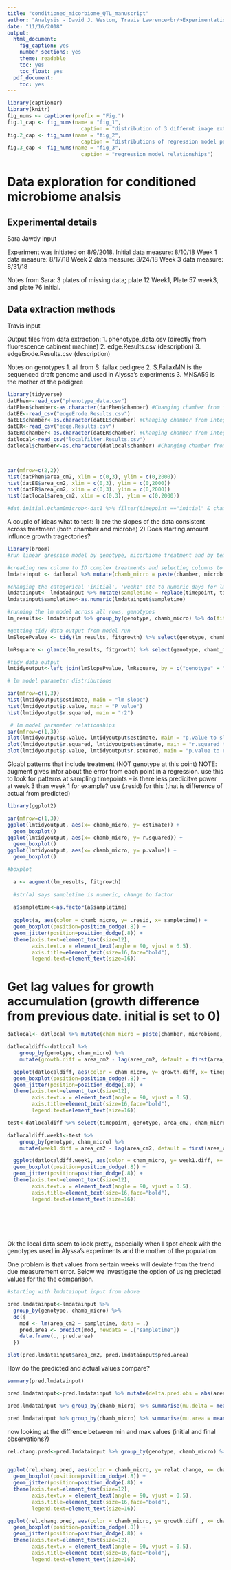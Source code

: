 ```yaml
---
title: "conditioned_micorbiome_QTL_manuscript"
author: "Analysis - David J. Weston, Travis Lawrence<br/>Experimentation - Sara Jawdy "
date: "11/16/2018"
output:
  html_document:
    fig_caption: yes
    number_sections: yes
    theme: readable
    toc: yes
    toc_float: yes
  pdf_document:
    toc: yes
---
```


```r

library(captioner)
library(knitr)
fig_nums <- captioner(prefix = "Fig.")
fig.1_cap <- fig_nums(name = "fig_1", 
                        caption = "distribution of 3 differnt image extractions methods")
fig.2_cap <- fig_nums(name = "fig_2", 
                        caption = "distributions of regression model paramters using datER data")
fig.3_cap <- fig_nums(name = "fig_3", 
                        caption = "regression model relationships")

```

# Data exploration for conditioned microbiome analsis

## Experimental details

Sara Jawdy input

Experiment was initiated on 8/9/2018.
Initial data measure: 8/10/18
Week 1 data measure: 8/17/18
Week 2 data measure: 8/24/18
Week 3 data measure: 8/31/18

Notes from Sara: 3 plates of missing data; plate 12 Week1, Plate 57 week3, and plate 76 initial. 

## Data extraction methods

Travis input

Output files from data extraction:
  1. phenotype_data.csv (directly from fluorescence cabinent machine)
  2. edge.Results.csv (description)
  3. edgeErode.Results.csv (description)

Notes on genotypes 
  1. all from S. fallax pedigree
  2. S.FallaxMN is the sequenced draft genome and used in Alyssa's experiments
  3. MNSA59 is the mother of the pedigree

```r
library(tidyverse)
datPhen<-read_csv("phenotype_data.csv")
datPhen$chamber<-as.character(datPhen$chamber) #Changing chamber from integer to character class
datEE<-read_csv("edgeErode.Results.csv") 
datEE$chamber<-as.character(datEE$chamber) #Changing chamber from integer to character class
datER<-read_csv("edge.Results.csv") 
datER$chamber<-as.character(datER$chamber) #Changing chamber from integer to character class
datlocal<-read_csv("localfilter.Results.csv") 
datlocal$chamber<-as.character(datlocal$chamber) #Changing chamber from integer to character class



par(mfrow=c(2,2))
hist(datPhen$area_cm2, xlim = c(0,3), ylim = c(0,2000))
hist(datEE$area_cm2, xlim = c(0,3), ylim = c(0,2000))
hist(datER$area_cm2, xlim = c(0,3), ylim = c(0,2000))
hist(datlocal$area_cm2, xlim = c(0,3), ylim = c(0,2000))

#dat.initial.0cham0microb<-dat1 %>% filter(timepoint =="initial" & chamber =="0" & microb == "0") 

```


A couple of ideas what to test:
1) are the slopes of the data consistent across treatment (both chamber and microbe)
2) Does starting amount influnce growth tragectories? 

```r

library(broom)
#run linear gression model by genotype, micorbiome treatment and by temperature treatment

#creating new column to ID complex treatments and selecting columns to tidy the data 
lmdatainput <- datlocal %>% mutate(chamb_micro = paste(chamber, microbiome, sep = "_"))%>% select(timepoint, genotype, area_cm2, chamb_micro)

#changing the categorical 'initial', 'week1' etc to numeric days for lm
lmdatainput<- lmdatainput %>% mutate(sampletime = replace(timepoint, timepoint == "initial", 0)) %>%  mutate(sampletime = replace(sampletime, timepoint == "week1", 7)) %>% mutate(sampletime = replace(sampletime, timepoint == "week2", 14)) %>% mutate(sampletime = replace(sampletime, timepoint == "week3", 21))
lmdatainput$sampletime<-as.numeric(lmdatainput$sampletime)

#running the lm model across all rows, genotypes
lm_results<- lmdatainput %>% group_by(genotype, chamb_micro) %>% do(fitgrowth = lm(area_cm2 ~ sampletime, data = .))

#getting tidy data output from model run
lmSlopePvalue <- tidy(lm_results, fitgrowth) %>% select(genotype, chamb_micro, term, estimate, p.value) %>% filter(term =="sampletime")

lmRsquare <- glance(lm_results, fitgrowth) %>% select(genotype, chamb_micro, r.squared)

#tidy data output
lmtidyoutput<-left_join(lmSlopePvalue, lmRsquare, by = c("genotype" = "genotype", "chamb_micro" = "chamb_micro"))

# lm model parameter distributions

par(mfrow=c(1,3))
hist(lmtidyoutput$estimate, main = "lm slope")
hist(lmtidyoutput$p.value, main = "P value")
hist(lmtidyoutput$r.squared, main = "r2")

```





```r

 # lm model parameter relationships
par(mfrow=c(1,3))
plot(lmtidyoutput$p.value, lmtidyoutput$estimate, main = "p.value to slope")
plot(lmtidyoutput$r.squared, lmtidyoutput$estimate, main = "r.squared to slope")
plot(lmtidyoutput$p.value, lmtidyoutput$r.squared, main = "p.value to r.squared")
```


Gloabl patterns that include treatment (NOT genotype at this point)
NOTE: augment gives infor about the error from each point in a regression. use this to look for patterns at sampling timepoints -- is there less predicitve power at week 3 than week 1 for example? use (.resid) for this (that is difference of actual from predicted)

```r
library(ggplot2)

par(mfrow=c(1,3))
ggplot(lmtidyoutput, aes(x= chamb_micro, y= estimate)) +
  geom_boxplot()
ggplot(lmtidyoutput, aes(x= chamb_micro, y= r.squared)) +
  geom_boxplot()
ggplot(lmtidyoutput, aes(x= chamb_micro, y= p.value)) +
  geom_boxplot()

```








```r
#boxplot

  a <- augment(lm_results, fitgrowth)
  
  #str(a) says sampletime is numeric, change to factor
  
  a$sampletime<-as.factor(a$sampletime)
  
  ggplot(a, aes(color = chamb_micro, y= .resid, x= sampletime)) +
  geom_boxplot(position=position_dodge(.8)) +
  geom_jitter(position=position_dodge(.8)) +
  theme(axis.text=element_text(size=12),
        axis.text.x = element_text(angle = 90, vjust = 0.5),
        axis.title=element_text(size=16,face="bold"),
        legend.text=element_text(size=16))

```




# Get lag values for growth accumulation (growth difference from previous date. initial is set to 0)


```r
datlocal<- datlocal %>% mutate(cham_micro = paste(chamber, microbiome, sep = "_"))

datlocaldiff<-datlocal %>%
    group_by(genotype, cham_micro) %>%
    mutate(growth.diff = area_cm2 - lag(area_cm2, default = first(area_cm2)))

  ggplot(datlocaldiff, aes(color = cham_micro, y= growth.diff, x= timepoint)) +
  geom_boxplot(position=position_dodge(.8)) +
  geom_jitter(position=position_dodge(.8)) +
  theme(axis.text=element_text(size=12),
        axis.text.x = element_text(angle = 90, vjust = 0.5),
        axis.title=element_text(size=16,face="bold"),
        legend.text=element_text(size=16))


```


```r

test<-datlocaldiff %>% select(timepoint, genotype, area_cm2, cham_micro) %>% filter(timepoint == "initial" | timepoint =="week1")

datlocaldiff.week1<-test %>%
    group_by(genotype, cham_micro) %>%
    mutate(week1.diff = area_cm2 - lag(area_cm2, default = first(area_cm2))) %>% filter(timepoint =="week1")

  ggplot(datlocaldiff.week1, aes(color = cham_micro, y= week1.diff, x= cham_micro)) +
  geom_boxplot(position=position_dodge(.8)) +
  geom_jitter(position=position_dodge(.8)) +
  theme(axis.text=element_text(size=12),
        axis.text.x = element_text(angle = 90, vjust = 0.5),
        axis.title=element_text(size=16,face="bold"),
        legend.text=element_text(size=16))


  
  
  
```


Ok the local data seem to look pretty, especially when I spot check with the genotypes used in Alyssa's experiments and the mother of the population. 

One problem is that values from sertain weeks will deviate from the trend due measurement error. Below we investigate the option of using predicted values for the the comparison. 


```r

#starting with lmdatainput input from above

pred.lmdatainput<-lmdatainput %>%
  group_by(genotype, chamb_micro) %>%
  do({
    mod <- lm(area_cm2 ~ sampletime, data = .)
    pred.area <- predict(mod, newdata = .["sampletime"])
    data.frame(., pred.area)
  })

plot(pred.lmdatainput$area_cm2, pred.lmdatainput$pred.area)

```


How do the predicted and actual values compare?

```r

summary(pred.lmdatainput)

```


```r

pred.lmdatainput<-pred.lmdatainput %>% mutate(delta.pred.obs = abs(area_cm2 - pred.area))

pred.lmdatainput %>% group_by(chamb_micro) %>% summarise(mu.delta = mean(delta.pred.obs), sd.delta = sd(delta.pred.obs))

```



```r

pred.lmdatainput %>% group_by(chamb_micro) %>% summarise(mu.area = mean(area_cm2), mu.pred.area = mean(pred.area), sd.area = sd(area_cm2), sd.pred.area = sd(pred.area))

```


now looking at the diffrence between min and max values (initial and final observations?)

```r

rel.chang.pred<-pred.lmdatainput %>% group_by(genotype, chamb_micro) %>% summarise(growth.diff = max(pred.area) - min(pred.area), relat.change = (max(pred.area) - min(pred.area))/min(pred.area))


ggplot(rel.chang.pred, aes(color = chamb_micro, y= relat.change, x= chamb_micro)) +
  geom_boxplot(position=position_dodge(.8)) +
  geom_jitter(position=position_dodge(.8)) +
  theme(axis.text=element_text(size=12),
        axis.text.x = element_text(angle = 90, vjust = 0.5),
        axis.title=element_text(size=16,face="bold"),
        legend.text=element_text(size=16))

```



```r

ggplot(rel.chang.pred, aes(color = chamb_micro, y= growth.diff , x= chamb_micro)) +
  geom_boxplot(position=position_dodge(.8)) +
  geom_jitter(position=position_dodge(.8)) +
  theme(axis.text=element_text(size=12),
        axis.text.x = element_text(angle = 90, vjust = 0.5),
        axis.title=element_text(size=16,face="bold"),
        legend.text=element_text(size=16))

```




